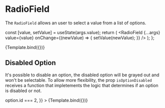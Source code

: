 
<Meta title="Components/Common/Form/RadioField" component={RadioField} />

# RadioField

The `RadioField` allows an user to select a value from a list of options.

  const [value, setValue] = useState(args.value);
  return (
    <RadioField
      {...args}
      value={value}
      onChange={(newValue) => {
        setValue(newValue);
      }}
    />
  );
};

<Canvas>
  <Story
    name="Default"
    args={{
      name: 'demo',
      options: [
        { id: 1, label: 'Option 1', value: 1 },
        { id: 2, label: 'Option 2', value: 2 },
      ],
      value: 1,
    }}
  >
    {Template.bind({})}
  </Story>
</Canvas>

<ArgsTable of={RadioField} />

## Disabled Option

It's possible to disable an option, the disabled option will be grayed out and won't be selectable.
To allow more flexibility, the prop `isOptionDisabled` receives a function that impletements the logic that
determines if an option is disabled or not.

<Canvas>
  <Story
    name="Disabled Option"
    args={{
      name: 'demo',
      options: [
        { id: 1, label: 'Option 1', value: 1 },
        { id: 2, label: 'Option 2', value: 2 },
        { id: 3, label: 'Option 3', value: 3 },
      ],
      value: 1,
      isOptionDisabled: (option) => option.id === 2,
    }}
  >
    {Template.bind({})}
  </Story>
</Canvas>
